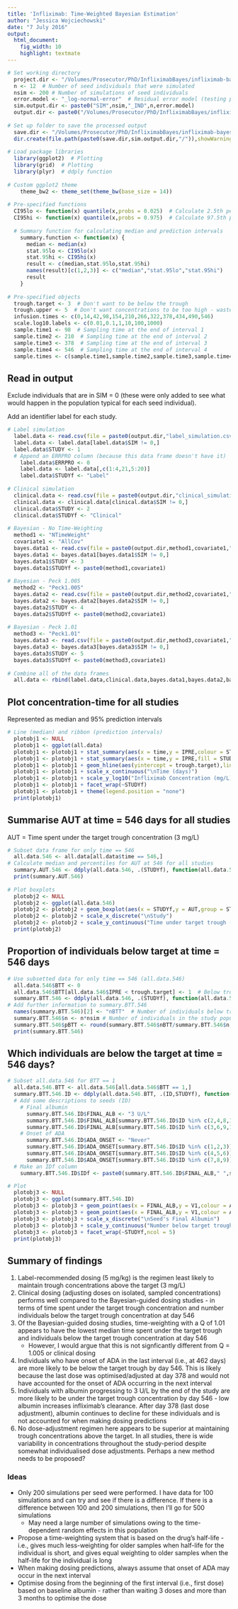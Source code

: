 ```yaml
---
title: 'Infliximab: Time-Weighted Bayesian Estimation'
author: "Jessica Wojciechowski"
date: "7 July 2016"
output: 
  html_document: 
    fig_width: 10
    highlight: textmate
---
```


```r
# Set working directory
  project.dir <- "/Volumes/Prosecutor/PhD/InfliximabBayes/infliximab-bayes/Project/"
  n <- 12  # Number of seed individuals that were simulated
  nsim <- 200 # Number of simulations of seed individuals
  error.model <- "_log-normal-error"  # Residual error model (testing proportional and log-normal)
  sim.output.dir <- paste0("SIM",nsim,"_IND",n,error.model)
  output.dir <- paste0("/Volumes/Prosecutor/PhD/InfliximabBayes/infliximab-output/",sim.output.dir,"/")
  
# Set up folder to save the processed output
  save.dir <- "/Volumes/Prosecutor/PhD/InfliximabBayes/infliximab-bayes-plots/"
  dir.create(file.path(paste0(save.dir,sim.output.dir,"/")),showWarnings = FALSE)
  
# Load package libraries
  library(ggplot2)  # Plotting
  library(grid)  # Plotting
  library(plyr)  # ddply function
  
# Custom ggplot2 theme
	theme_bw2 <- theme_set(theme_bw(base_size = 14))  
  
# Pre-specified functions
  CI95lo <- function(x) quantile(x,probs = 0.025)  # Calculate 2.5th percentile
  CI95hi <- function(x) quantile(x,probs = 0.975)  # Calculate 97.5th percentile
  
  # Summary function for calculating median and prediction intervals
    summary.function <- function(x) {
      median <- median(x)
      stat.95lo <- CI95lo(x)
      stat.95hi <- CI95hi(x)
      result <- c(median,stat.95lo,stat.95hi)
      names(result)[c(1,2,3)] <- c("median","stat.95lo","stat.95hi")
      result
    }
  
# Pre-specified objects
  trough.target <- 3  # Don't want to be below the trough
  trough.upper <- 5  # Don't want concentrations to be too high - waste of drug
  infusion.times <- c(0,14,42,98,154,210,266,322,378,434,490,546)
  scale.log10.labels <- c(0.01,0.1,1,10,100,1000)
  sample.time1 <- 98  # Sampling time at the end of interval 1
  sample.time2 <- 210  # Sampling time at the end of interval 2
  sample.time3 <- 378  # Sampling time at the end of interval 3
  sample.time4 <- 546  # Sampling time at the end of interval 4
  sample.times <- c(sample.time1,sample.time2,sample.time3,sample.time4)
```

## Read in output

Exclude individuals that are in SIM = 0 (these were only added to see what would happen in the population typical for each seed individual).

Add an identifier label for each study.

```r
# Label simulation
  label.data <- read.csv(file = paste0(output.dir,"label_simulation.csv"))
  label.data <- label.data[label.data$SIM != 0,]
  label.data$STUDY <- 1
  # Append an ERRPRO column (because this data frame doesn't have it)
    label.data$ERRPRO <- 0
    label.data <- label.data[,c(1:4,21,5:20)]
    label.data$STUDYf <- "Label"
  
# Clinical simulation
  clinical.data <- read.csv(file = paste0(output.dir,"clinical_simulation.csv"))
  clinical.data <- clinical.data[clinical.data$SIM != 0,]
  clinical.data$STUDY <- 2
  clinical.data$STUDYf <- "Clinical"
  
# Bayesian - No Time-Weighting
  method1 <- "NTimeWeight"
  covariate1 <- "AllCov"
  bayes.data1 <- read.csv(file = paste0(output.dir,method1,covariate1,"/",method1,covariate1,"_optimise_bayes_simulation.csv"))
  bayes.data1 <- bayes.data1[bayes.data1$SIM != 0,]    
  bayes.data1$STUDY <- 3
  bayes.data1$STUDYf <- paste0(method1,covariate1)
  
# Bayesian - Peck 1.005
  method2 <- "Peck1.005"
  bayes.data2 <- read.csv(file = paste0(output.dir,method2,covariate1,"/",method2,covariate1,"_optimise_bayes_simulation.csv"))
  bayes.data2 <- bayes.data2[bayes.data2$SIM != 0,]
  bayes.data2$STUDY <- 4
  bayes.data2$STUDYf <- paste0(method2,covariate1)
  
# Bayesian - Peck 1.01
  method3 <- "Peck1.01"
  bayes.data3 <- read.csv(file = paste0(output.dir,method3,covariate1,"/",method3,covariate1,"_optimise_bayes_simulation.csv"))
  bayes.data3 <- bayes.data3[bayes.data3$SIM != 0,]      
  bayes.data3$STUDY <- 5
  bayes.data3$STUDYf <- paste0(method3,covariate1)
  
# Combine all of the data frames
  all.data <- rbind(label.data,clinical.data,bayes.data1,bayes.data2,bayes.data3)
```

## Plot concentration-time for all studies

Represented as median and 95% prediction intervals

```r
# Line (median) and ribbon (prediction intervals)
  plotobj1 <- NULL
  plotobj1 <- ggplot(all.data)
  plotobj1 <- plotobj1 + stat_summary(aes(x = time,y = IPRE,colour = STUDYf),geom = "line",fun.y = median)
  plotobj1 <- plotobj1 + stat_summary(aes(x = time,y = IPRE,fill = STUDYf),geom = "ribbon",fun.ymin = "CI95lo",fun.ymax = "CI95hi",alpha = 0.3)
  plotobj1 <- plotobj1 + geom_hline(aes(yintercept = trough.target),linetype = "dashed")
  plotobj1 <- plotobj1 + scale_x_continuous("\nTime (days)")
  plotobj1 <- plotobj1 + scale_y_log10("Infliximab Concentration (mg/L)")
  plotobj1 <- plotobj1 + facet_wrap(~STUDYf)
  plotobj1 <- plotobj1 + theme(legend.position = "none")
  print(plotobj1)
```

## Summarise AUT at time = 546 days for all studies

AUT = Time spent under the target trough concentration (3 mg/L)

```r
# Subset data frame for only time == 546
  all.data.546 <- all.data[all.data$time == 546,]
# Calculate median and percentiles for AUT at 546 for all studies
  summary.AUT.546 <- ddply(all.data.546, .(STUDYf), function(all.data.546) summary.function(all.data.546$AUT))
  print(summary.AUT.546)
  
# Plot boxplots
  plotobj2 <- NULL
  plotobj2 <- ggplot(all.data.546)
  plotobj2 <- plotobj2 + geom_boxplot(aes(x = STUDYf,y = AUT,group = STUDYf),outlier.shape = NA)
  plotobj2 <- plotobj2 + scale_x_discrete("\nStudy")
  plotobj2 <- plotobj2 + scale_y_continuous("Time under target trough (days)\n")
  print(plotobj2)
```

## Proportion of individuals below target at time = 546 days

```r
# Use subsetted data for only time == 546 (all.data.546)
  all.data.546$BTT <- 0
  all.data.546$BTT[all.data.546$IPRE < trough.target] <- 1  # Below trough target (BTT) == 1 for IPRE < 3
  summary.BTT.546 <- ddply(all.data.546, .(STUDYf), function(all.data.546) sum(all.data.546$BTT))
# Add further information to summary.BTT.546
  names(summary.BTT.546)[2] <- "nBTT"  # Number of individuals below trough target
  summary.BTT.546$n <- n*nsim # Number of individuals in the study population
  summary.BTT.546$pBTT <- round(summary.BTT.546$nBTT/summary.BTT.546$n,digits = 3)  # Proportion of individuals BTT
  print(summary.BTT.546)
```

## Which individuals are below the target at time = 546 days?

```r
# Subset all.data.546 for BTT == 1
  all.data.546.BTT <- all.data.546[all.data.546$BTT == 1,]
  summary.BTT.546.ID <- ddply(all.data.546.BTT, .(ID,STUDYf), function(all.data.546.BTT) sum(all.data.546.BTT$BTT))
  # Add some descriptions to seeds (ID)
    # Final albumin
      summary.BTT.546.ID$FINAL_ALB <- "3 U/L"
      summary.BTT.546.ID$FINAL_ALB[summary.BTT.546.ID$ID %in% c(2,4,8,11)] <- "4 U/L"
      summary.BTT.546.ID$FINAL_ALB[summary.BTT.546.ID$ID %in% c(3,6,9,12)] <- "5 U/L"
    # Onset of ADA
      summary.BTT.546.ID$ADA_ONSET <- "Never"
      summary.BTT.546.ID$ADA_ONSET[summary.BTT.546.ID$ID %in% c(1,2,3)] <- "154 days"
      summary.BTT.546.ID$ADA_ONSET[summary.BTT.546.ID$ID %in% c(4,5,6)] <- "294 days"
      summary.BTT.546.ID$ADA_ONSET[summary.BTT.546.ID$ID %in% c(7,8,9)] <- "462 days"
  # Make an IDf column
    summary.BTT.546.ID$IDf <- paste0(summary.BTT.546.ID$FINAL_ALB," ",summary.BTT.546.ID$ADA_ONSET)  

# Plot 
  plotobj3 <- NULL
  plotobj3 <- ggplot(summary.BTT.546.ID)
  plotobj3 <- plotobj3 + geom_point(aes(x = FINAL_ALB,y = V1,colour = ADA_ONSET),size = 4,alpha = 0.3)
  plotobj3 <- plotobj3 + geom_point(aes(x = FINAL_ALB,y = V1,colour = ADA_ONSET),size = 4,shape = 1)  
  plotobj3 <- plotobj3 + scale_x_discrete("\nSeed's Final Albumin")
  plotobj3 <- plotobj3 + scale_y_continuous("Number below target trough (time = 546)\n")
  plotobj3 <- plotobj3 + facet_wrap(~STUDYf,ncol = 5)
  print(plotobj3)
```

## Summary of findings

1.  Label-recommended dosing (5 mg/kg) is the regimen least likely to maintain trough concentrations above the target (3 mg/L)
2.  Clinical dosing (adjusting doses on isolated, sampled concentrations) performs well compared to the Bayesian-guided dosing studies - in terms of time spent under the target trough concentration and number individuals below the target trough concentration at day 546
3.  Of the Bayesian-guided dosing studies, time-weighting with a Q of 1.01 appears to have the lowest median time spent under the target trough and individuals below the target trough concentration at day 546
    + However, I would argue that this is not signficantly different from Q = 1.005 or clinical dosing
4.  Individuals who have onset of ADA in the last interval (i.e., at 462 days) are more likely to be below the target trough by day 546.  This is likely because the last dose was optimised/adjusted at day 378 and would not have accounted for the onset of ADA occurring in the next interval
5.  Individuals with albumin progressing to 3 U/L by the end of the study are more likely to be under the target trough concentration by day 546 - low albumin increases infliximab's clearance.  After day 378 (last dose adjustment), albumin continues to decline for these individuals and is not accounted for when making dosing predictions
6.  No dose-adjustment regimen here appears to be superior at maintaining trough concentrations above the target.  In all studies, there is wide variability in concentrations throughout the study-period despite somewhat individualised dose adjustments.  Perhaps a new method needs to be proposed?

### Ideas

* Only 200 simulations per seed were performed.  I have data for 100 simulations and can try and see if there is a difference.  If there is a difference between 100 and 200 simulations, then I'll go for 500 simulations
    + May need a large number of simulations owing to the time-dependent random effects in this population
* Propose a time-weighting system that is based on the drug's half-life - i.e., gives much less-weighting for older samples when half-life for the individual is short, and gives equal weighting to older samples when the half-life for the individual is long
* When making dosing predictions, always assume that onset of ADA may occur in the next interval
* Optimise dosing from the beginning of the first interval (i.e., first dose) based on baseline albumin - rather than waiting 3 doses and more than 3 months to optimise the dose